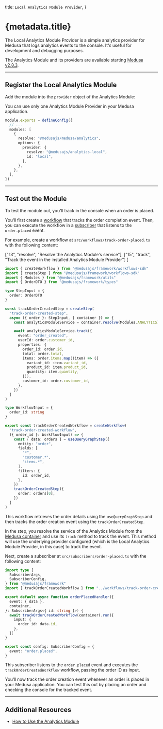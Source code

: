 
  title: `Local Analytics Module Provider`,
}

# {metadata.title}

The Local Analytics Module Provider is a simple analytics provider for Medusa that logs analytics events to the console. It's useful for development and debugging purposes.

<Note>

The Analytics Module and its providers are available starting [Medusa v2.8.3](https://github.com/medusajs/medusa/releases/tag/v2.8.3).

</Note>

---

## Register the Local Analytics Module

Add the module into the `provider` object of the Analytics Module:

<Note>

You can use only one Analytics Module Provider in your Medusa application.

</Note>

```ts title="medusa-config.ts"
module.exports = defineConfig({
  // ...
  modules: [
    {
      resolve: "@medusajs/medusa/analytics",
      options: {
        provider: {
          resolve: "@medusajs/analytics-local",
          id: "local",
        },
      },
    },
  ],
})
```

---

## Test out the Module

To test the module out, you'll track in the console when an order is placed.

You'll first create a [workflow](!docs!/learn/fundamentals/workflows) that tracks the order completion event. Then, you can execute the workflow in a [subscriber](!docs!/learn/fundamentals/events-and-subscribers) that listens to the `order.placed` event.

For example, create a workflow at `src/workflows/track-order-placed.ts` with the following content:

  ["13", "resolve", "Resolve the Analytics Module's service"],
  ["15", "track", "Track the event in the installed Analytics Module Provider"]
]

```ts title="src/workflows/track-order-created.ts" highlights={workflowHighlights}
import { createWorkflow } from "@medusajs/framework/workflows-sdk"
import { createStep } from "@medusajs/framework/workflows-sdk"
import { Modules } from "@medusajs/framework/utils"
import { OrderDTO } from "@medusajs/framework/types"

type StepInput = {
  order: OrderDTO
}

const trackOrderCreatedStep = createStep(
  "track-order-created-step",
  async ({ order }: StepInput, { container }) => {
    const analyticsModuleService = container.resolve(Modules.ANALYTICS)

    await analyticsModuleService.track({
      event: "order_created",
      userId: order.customer_id,
      properties: {
        order_id: order.id,
        total: order.total,
        items: order.items.map((item) => ({
          variant_id: item.variant_id,
          product_id: item.product_id,
          quantity: item.quantity,
        })),
        customer_id: order.customer_id,
      },
    })
  }
)

type WorkflowInput = {
  order_id: string
}

export const trackOrderCreatedWorkflow = createWorkflow(
  "track-order-created-workflow",
  ({ order_id }: WorkflowInput) => {
    const { data: orders } = useQueryGraphStep({
      entity: "order",
      fields: [
        "*",
        "customer.*",
        "items.*",
      ],
      filters: {
        id: order_id,
      },
    })
    trackOrderCreatedStep({
      order: orders[0],
    })
  }
)
```

This workflow retrieves the order details using the `useQueryGraphStep` and then tracks the order creation event using the `trackOrderCreatedStep`.

In the step, you resolve the service of the Analytics Module from the [Medusa container](!docs!/learn/fundamentals/medusa-container) and use its `track` method to track the event. This method will use the underlying provider configured (which is the Local Analytics Module Provider, in this case) to track the event.

Next, create a subscriber at `src/subscribers/order-placed.ts` with the following content:

```ts title="src/subscribers/order-placed.ts"
import type {
  SubscriberArgs,
  SubscriberConfig,
} from "@medusajs/framework"
import { trackOrderCreatedWorkflow } from "../workflows/track-order-created"

export default async function orderPlacedHandler({
  event: { data },
  container,
}: SubscriberArgs<{ id: string }>) {
  await trackOrderCreatedWorkflow(container).run({
    input: {
      order_id: data.id,
    },
  })
}

export const config: SubscriberConfig = {
  event: "order.placed",
}
```

This subscriber listens to the `order.placed` event and executes the `trackOrderCreatedWorkflow` workflow, passing the order ID as input.

You'll now track the order creation event whenever an order is placed in your Medusa application. You can test this out by placing an order and checking the console for the tracked event.

---

## Additional Resources

- [How to Use the Analytics Module](/references/analytics/service)